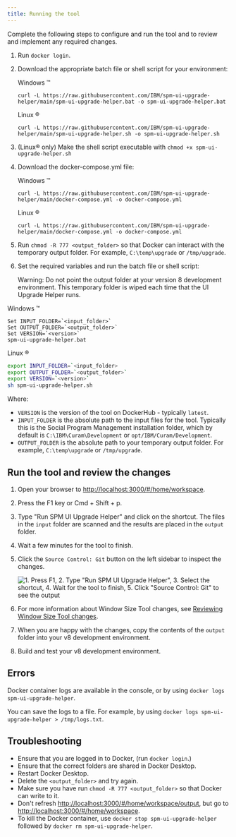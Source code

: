 ```yaml
---
title: Running the tool
---
```


Complete the following steps to configure and run the tool and to review and implement any required changes.

1. Run `docker login`.

2. Download the appropriate batch file or shell script for your environment:

   Windows ™️

   `curl -L https://raw.githubusercontent.com/IBM/spm-ui-upgrade-helper/main/spm-ui-upgrade-helper.bat -o spm-ui-upgrade-helper.bat`

   Linux ®️
   
   `curl -L https://raw.githubusercontent.com/IBM/spm-ui-upgrade-helper/main/spm-ui-upgrade-helper.sh -o spm-ui-upgrade-helper.sh`

3. (Linux®️ only) Make the shell script executable with `chmod +x spm-ui-upgrade-helper.sh`

4. Download the docker-compose.yml file:

   Windows ™️

   `curl -L https://raw.githubusercontent.com/IBM/spm-ui-upgrade-helper/main/docker-compose.yml -o docker-compose.yml`
  
   Linux ®️
   
   `curl -L https://raw.githubusercontent.com/IBM/spm-ui-upgrade-helper/main/docker-compose.yml -o docker-compose.yml`

5. Run `chmod -R 777 <output_folder>` so that Docker can interact with the temporary output folder. For example, `C:\temp\upgrade` or `/tmp/upgrade`.

6. Set the required variables and run the batch file or shell script:

   <InlineNotification>

   Warning:  Do not point the output folder at your version 8 development environment. This temporary folder is wiped each time that the UI Upgrade Helper runs.

   </InlineNotification>

  Windows ™️

   ```batch
   Set INPUT_FOLDER=`<input_folder>`
   Set OUTPUT_FOLDER=`<output_folder>`
   Set VERSION=`<version>`
   spm-ui-upgrade-helper.bat
   ```

  Linux ®️

  ```bash
  export INPUT_FOLDER=`<input_folder>
  export OUTPUT_FOLDER=`<output_folder>`
  export VERSION=`<version>` 
  sh spm-ui-upgrade-helper.sh
  ```

  Where:

   - `VERSION` is the version of the tool on DockerHub   -  typically `latest`.
   - `INPUT_FOLDER` is the absolute path to the input files for the tool. Typically this is the Social Program Management installation folder, which by default is `C:\IBM\Curam\Development` or `opt/IBM/Curam/Development`.
   - `OUTPUT_FOLDER` is the absolute path to your temporary output folder. For example, `C:\temp\upgrade` or `/tmp/upgrade`.

## Run the tool and review the changes

1. Open your browser to [http://localhost:3000/#/home/workspace](http://localhost:3000/#/home/workspace).
4. Press the F1 key or Cmd + Shift + p.
5. Type "Run SPM UI Upgrade Helper" and click on the shortcut. The files in the `input` folder are scanned and the results are placed in the `output` folder.
6. Wait a few minutes for the tool to finish.
7. Click the `Source Control: Git` button on the left sidebar to inspect the changes.

   ![1. Press F1, 2. Type "Run SPM UI Upgrade Helper", 3. Select the shortcut, 4. Wait for the tool to finish, 5. Click "Source Control: Git" to see the output](../../images/upgrade-helper.gif "Running the UI Upgrade Helper tool")

8. For more information about Window Size Tool changes, see [Reviewing Window Size Tool changes](../../setup/tools#reviewing-window-size-tool-changes).
9.  When you are happy with the changes, copy the contents of the `output` folder into your v8 development environment.
10. Build and test your v8 development environment.

## Errors

Docker container logs are available in the console, or by using `docker logs spm-ui-upgrade-helper`.

You can save the logs to a file. For example, by using `docker logs spm-ui-upgrade-helper > /tmp/logs.txt`.

## Troubleshooting

- Ensure that you are logged in to Docker, (run `docker login`.)
- Ensure that the correct folders are shared in Docker Desktop.
- Restart Docker Desktop.
- Delete  the `<output_folder>` and try again.
- Make sure you have run `chmod -R 777 <output_folder>` so that Docker can write to it.
- Don't refresh [http://localhost:3000/#/home/workspace/output](http://localhost:3000/#/home/workspace/output), but go to [http://localhost:3000/#/home/workspace](http://localhost:3000/#/home/workspace).
- To kill the Docker container, use `docker stop spm-ui-upgrade-helper` followed by `docker rm spm-ui-upgrade-helper`.
